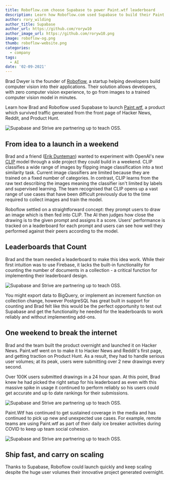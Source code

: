 ```yaml
---
title: Roboflow.com choose Supabase to power Paint.wtf leaderboard
description: Learn how Roboflow.com used Supabase to build their Paint.wtf leaderboard
author: rory_wilding
author_title: Supabase
author_url: https://github.com/roryw10
author_image_url: https://github.com/roryw10.png
image: roboflow-og.png
thumb: roboflow-website.png
categories:
  - company
tags:
  - AI
date: '02-09-2021'
---
```


Brad Dwyer is the founder of [Roboflow](https://roboflow.com/?ref=supabase), a startup helping developers build computer vision into their applications. Their solution allows developers, with zero computer vision experience, to go from images to a trained computer vision model in minutes.

Learn how Brad and Roboflow used Supabase to launch [Paint.wtf](https://paint.wtf), a product which survived traffic generated from the front page of Hacker News, Reddit, and Product Hunt.

![Supabase and Strive are partnering up to teach OSS.](/images/blog/roboflow-website.png)

## From idea to a launch in a weekend

Brad and a friend ([Erik Dunteman](https://twitter.com/erikdoingthings)) wanted to experiment with OpenAI's new [CLIP](https://openai.com/blog/clip/) model through a side project they could build in a weekend. CLIP classifies a wide range of images by flipping image classification into a text similarity task. Current image classifiers are limited because they are trained on a fixed number of categories. In contrast, CLIP learns from the raw text describing the images meaning the classifier isn't limited by labels and supervised learning. The team recognised that CLIP opens up a vast range of use cases that have been difficult previously due to the time required to collect images and train the model.

Roboflow settled on a straightforward concept: they prompt users to draw an image which is then fed into CLIP. The AI then judges how close the drawing is to the given prompt and assigns it a score. Users' performance is tracked on a leaderboard for each prompt and users can see how well they performed against their peers according to the model.

## Leaderboards that Count

Brad and the team needed a leaderboard to make this idea work. While their first intuition was to use Firebase, it lacks the built-in functionality for counting the number of documents in a collection - a critical function for implementing their leaderboard design.

![Supabase and Strive are partnering up to teach OSS.](/images/blog/roboflow-stat.png)

You might export data to BigQuery, or implement an increment function on collection change, however PostgreSQL has great built in support for counting and Brad felt like this would be the perfect opportunity to test out Supabase and get the functionality he needed for the leaderboards to work reliably and without implementing add-ons.

## One weekend to break the internet

Brad and the team built the product overnight and launched it on Hacker News. Paint.wtf went on to make it to Hacker News and Reddit's first page, and getting traction on Product Hunt. As a result, they had to handle serious user volumes; at its peak, users were submitting over 2 new drawings every second.

Over 100K users submitted drawings in a 24 hour span. At this point, Brad knew he had picked the right setup for his leaderboard as even with this massive spike in usage it continued to perform reliably so his users could get accurate and up to date rankings for their submissions.

![Supabase and Strive are partnering up to teach OSS.](/images/blog/roboflow-gallery.png)

Paint.Wtf has continued to get sustained coverage in the media and has continued to pick up new and unexpected use cases. For example, remote teams are using Paint.wtf as part of their daily ice breaker activities during COVID to keep up team social cohesion.

![Supabase and Strive are partnering up to teach OSS.](/images/blog/roboflow-quote.png)

## Ship fast, and carry on scaling

Thanks to Supabase, Roboflow could launch quickly and keep scaling despite the huge user volumes their innovative project generated overnight.
